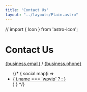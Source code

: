```yaml
---
title: 'Contact Us'
layout: "../layouts/Plain.astro"
---
```

// import { Icon } from 'astro-icon';

<div className="max-w-xl mx-auto pb-20">
	<h1 class="font-heading font-bold text-h1 my-12 text-center">Contact Us</h1>
	<p className="flex justify-center space-x-6 text-lead">
		<a className="text-brand-action underline underline-offset-2" href={`mailto:${business.email}`}>{business.email}</a>
		<span className="text-slate-300">/</span>
		<a className="text-brand-action underline underline-offset-2" href={`tel:${business.phone}`}>{business.phone}</a>
	</p>
	<ContactForm client:visible/>
	<ul class="flex justify-center space-x-4 my-6 text-slate-500">
		{/* { social.map(i => <li><a href={i.link} title={i.title}>
			{ i.name === 'wpvip' ? 
				<Icon className="w-8 h-8" name={i.name} title={i.title}/> : 
				<Icon className="w-8 h-8" pack="fa" name={i.name} title={i.title}/>
			}
		</a></li> ) } */}
	</ul>
</div>